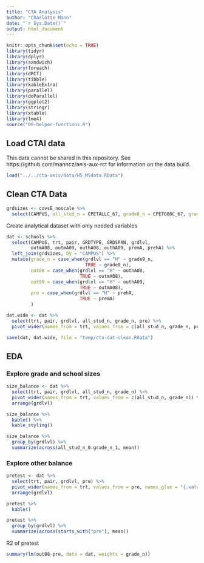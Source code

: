 ```yaml
---
title: "CTA Analysis"
author: "Charlotte Mann"
date: "`r Sys.Date()`"
output: html_document
---
```


```r
knitr::opts_chunk$set(echo = TRUE)
library(tidyr)
library(dplyr)
library(sandwich)
library(foreach)
library(dRCT)
library(tibble)
library(kableExtra)
library(parallel)
library(doParallel)
library(ggplot2)
library(stringr)
library(xtable)
library(lme4)
source("00-helper-functions.R")
```

## Load CTAI data

This data cannot be shared in this repository. See https://github.com/manncz/aeis-aux-rct for information on the data build.

```r
load("../../cta-aeis/data/HS_MSdata.RData")
```

## Clean CTA Data

```r
grdsizes <- covsE_noscale %>%
  select(CAMPUS, all_stud_n = CPETALLC_67, grade8_n = CPETG08C_67, grade9_n = CPETG09C_67)
```

Create analytical dataset with only needed variables
```r
dat <- schools %>%
  select(CAMPUS, trt, pair, GRDTYPE, GRDSPAN, grdlvl, 
         outmA08, outmA09, outhA08, outhA09, premA, prehA) %>%
  left_join(grdsizes, by = "CAMPUS") %>%
  mutate(grade_n = case_when(grdlvl == "H" ~ grade9_n,
                             TRUE ~ grade8_n),
         out08 = case_when(grdlvl == "H" ~ outhA08,
                           TRUE ~ outmA08),
         out09 = case_when(grdlvl == "H" ~ outhA09,
                           TRUE ~ outmA08),
         pre = case_when(grdlvl == "H" ~ prehA,
                           TRUE ~ premA)
         )

dat.wide <- dat %>%
  select(trt, pair, grdlvl, all_stud_n, grade_n, pre) %>% 
  pivot_wider(names_from = trt, values_from = c(all_stud_n, grade_n, pre))

save(dat, dat.wide, file = "temp/cta-dat-clean.Rdata")
```

## EDA
### Explore grade and school sizes

```r
size_balance <- dat %>%
  select(trt, pair, grdlvl, all_stud_n, grade_n) %>% 
  pivot_wider(names_from = trt, values_from = c(all_stud_n, grade_n)) %>%
  arrange(grdlvl)

size_balance %>%
  kable() %>%
  kable_styling()
```


```r
size_balance %>%
  group_by(grdlvl) %>%
  summarize(across(all_stud_n_0:grade_n_1, mean))
```

### Explore other balance

```r
pretest <- dat %>%
  select(trt, pair, grdlvl, pre) %>% 
  pivot_wider(names_from = trt, values_from = pre, names_glue = "{.value}_{trt}") %>%
  arrange(grdlvl)

pretest %>%
  kable()

pretest %>%
  group_by(grdlvl) %>%
  summarize(across(starts_with("pre"), mean))
```

R2 of pretest
```r
summary(lm(out08~pre, data = dat, weights = grade_n))
```
